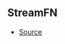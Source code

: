 ## StreamFN



- [Source](https://github.com/Androz2091/discord-player/blob/258bd80/packages/extractor/src/extractors/common/helper.ts#L41)